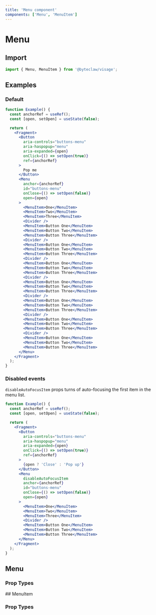 ```yaml
---
title: 'Menu component'
components: ['Menu', 'MenuItem']
---
```


# Menu

## Import

```js transpile=false
import { Menu, MenuItem } from '@byteclaw/visage';
```

## Examples

### Default

```jsx live
function Example() {
  const anchorRef = useRef();
  const [open, setOpen] = useState(false);

  return (
    <Fragment>
      <Button
        aria-controls="buttons-menu"
        aria-haspopup="menu"
        aria-expanded={open}
        onClick={() => setOpen(true)}
        ref={anchorRef}
      >
        Pop me
      </Button>
      <Menu
        anchor={anchorRef}
        id="buttons-menu"
        onClose={() => setOpen(false)}
        open={open}
      >
        <MenuItem>One</MenuItem>
        <MenuItem>Two</MenuItem>
        <MenuItem>Three</MenuItem>
        <Divider />
        <MenuItem>Button One</MenuItem>
        <MenuItem>Button Two</MenuItem>
        <MenuItem>Button Three</MenuItem>
        <Divider />
        <MenuItem>Button One</MenuItem>
        <MenuItem>Button Two</MenuItem>
        <MenuItem>Button Three</MenuItem>
        <Divider />
        <MenuItem>Button One</MenuItem>
        <MenuItem>Button Two</MenuItem>
        <MenuItem>Button Three</MenuItem>
        <Divider />
        <MenuItem>Button One</MenuItem>
        <MenuItem>Button Two</MenuItem>
        <MenuItem>Button Three</MenuItem>
        <Divider />
        <MenuItem>Button One</MenuItem>
        <MenuItem>Button Two</MenuItem>
        <MenuItem>Button Three</MenuItem>
        <Divider />
        <MenuItem>Button One</MenuItem>
        <MenuItem>Button Two</MenuItem>
        <MenuItem>Button Three</MenuItem>
        <Divider />
        <MenuItem>Button One</MenuItem>
        <MenuItem>Button Two</MenuItem>
        <MenuItem>Button Three</MenuItem>
      </Menu>
    </Fragment>
  );
}
```

### Disabled events

`disableAutoFocusItem` props turns of auto-focusing the first item in the menu list.

```jsx live
function Example() {
  const anchorRef = useRef();
  const [open, setOpen] = useState(false);

  return (
    <Fragment>
      <Button
        aria-controls="buttons-menu"
        aria-haspopup="menu"
        aria-expanded={open}
        onClick={() => setOpen(true)}
        ref={anchorRef}
      >
        {open ? 'Close' : 'Pop up'}
      </Button>
      <Menu
        disableAutoFocusItem
        anchor={anchorRef}
        id="buttons-menu"
        onClose={() => setOpen(false)}
        open={open}
      >
        <MenuItem>One</MenuItem>
        <MenuItem>Two</MenuItem>
        <MenuItem>Three</MenuItem>
        <Divider />
        <MenuItem>Button One</MenuItem>
        <MenuItem>Button Two</MenuItem>
        <MenuItem>Button Three</MenuItem>
      </Menu>
    </Fragment>
  );
}
```

## Menu

### Prop Types

<PropTypes component="Menu" />

## MenuItem

### Prop Types

<PropTypes component="MenuItem" />
